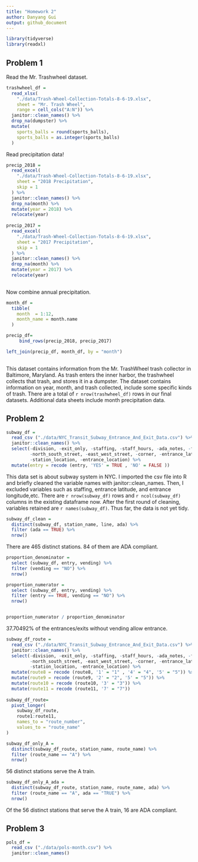 ```yaml
---
title: "Homework 2"
author: Danyang Gui
output: github_document
---
```


```r
library(tidyverse)
library(readxl)
```


## Problem 1

Read the Mr. Trashwheel dataset.

```r
trashwheel_df = 
  read_xlsx(
    "./data/Trash-Wheel-Collection-Totals-8-6-19.xlsx",
    sheet = "Mr. Trash Wheel",
    range = cell_cols("A:N")) %>%
  janitor::clean_names() %>%
  drop_na(dumpster) %>%
  mutate(
    sports_balls = round(sports_balls),
    sports_balls = as.integer(sports_balls)
  )

```


Read precipitation data!

```r
precip_2018 = 
  read_excel(
    "./data/Trash-Wheel-Collection-Totals-8-6-19.xlsx",
    sheet = "2018 Precipitation",
    skip = 1
  ) %>%
  janitor::clean_names() %>%
  drop_na(month) %>%
  mutate(year = 2018) %>%
  relocate(year)
  
precip_2017 = 
  read_excel(
    "./data/Trash-Wheel-Collection-Totals-8-6-19.xlsx",
    sheet = "2017 Precipitation",
    skip = 1
  ) %>%
  janitor::clean_names() %>%
  drop_na(month) %>%
  mutate(year = 2017) %>%
  relocate(year)
   
```

Now combine annual precipitation.

```r
month_df =
  tibble(
    month  = 1:12,
    month_name = month.name
  )

precip_df= 
     bind_rows(precip_2018, precip_2017)

left_join(precip_df, month_df, by = "month")
     
```



This dataset contains information from the Mr. TrashWheel trash collector in Baltimore, Maryland. As trash enters the inner harbor, the trashwheel collects that trash, and stores it in a dumpster. The dataset contains information on year, month, and trash collected, include some specific kinds of trash. There are a total of `r nrow(trashwheel_df)` rows in our final datasets. Additional data sheets include month precipitation data. 




## Problem 2



```r
subway_df = 
  read_csv ("./data/NYC_Transit_Subway_Entrance_And_Exit_Data.csv") %>%
  janitor::clean_names() %>%
  select(-division, -exit_only, -staffing, -staff_hours, -ada_notes, -free_crossover, 
         -north_south_street, -east_west_street, -corner, -entrance_latitude,       -entrance_longitude,
         -station_location, -entrance_location) %>%
  mutate(entry = recode (entry, 'YES' = TRUE , 'NO' = FALSE ))
```


This data set is about subway system in NYC. I imported the csv file into R and briefly cleaned the variable names with janitor::clean_names. Then, I excluded variables such as staffing, entrance latitude, and entrance longitude,etc. There are `r nrow(subway_df) ` rows and `r ncol(subway_df) ` columns in the existing dataframe now. After the first round of cleaning, variables retained are `r names(subway_df)`. Thus far, the data is not yet tidy.  


```r
subway_df_clean =
  distinct(subway_df, station_name, line, ada) %>% 
  filter (ada == TRUE) %>% 
  nrow()
```

There are 465 distinct stations. 84 of them are ADA compliant. 



```r

proportion_denominator = 
  select (subway_df, entry, vending) %>% 
  filter (vending == "NO") %>% 
  nrow()

proportion_numerator = 
  select (subway_df, entry, vending) %>% 
  filter (entry == TRUE, vending == "NO") %>% 
  nrow()


proportion_numerator / proportion_denominator

```


37.70492% of the entrances/exits without vending allow entrance. 


```r

subway_df_route =
  read_csv ("./data/NYC_Transit_Subway_Entrance_And_Exit_Data.csv") %>%
  janitor::clean_names() %>%
  select(-division, -exit_only, -staffing, -staff_hours, -ada_notes, -free_crossover, 
         -north_south_street, -east_west_street, -corner, -entrance_latitude,       -entrance_longitude,
         -station_location, -entrance_location) %>%
  mutate(route8 = recode (route8, '1' = "1" , '4' = "4", '5' = "5")) %>% 
  mutate(route9 = recode (route9, '2' = "2", '5' = "5")) %>% 
  mutate(route10 = recode (route10, '3' = "3")) %>% 
  mutate(route11 = recode (route11, '7' = "7"))
  
subway_df_route=        
  pivot_longer(
    subway_df_route,
    route1:route11,
    names_to = "route_number",
    values_to = "route_name"
)

```



```r
subway_df_only_A =
  distinct(subway_df_route, station_name, route_name) %>% 
  filter (route_name == "A") %>% 
  nrow()
```

56 distinct stations serve the A train. 


```r
subway_df_only_A_ada = 
  distinct(subway_df_route, station_name, route_name, ada) %>% 
  filter (route_name == "A", ada == "TRUE") %>% 
  nrow()
```

Of the 56 distinct stations that serve the A train, 16 are ADA compliant. 



## Problem 3



```r
pols_df = 
  read_csv ("./data/pols-month.csv") %>%
  janitor::clean_names() 
```


